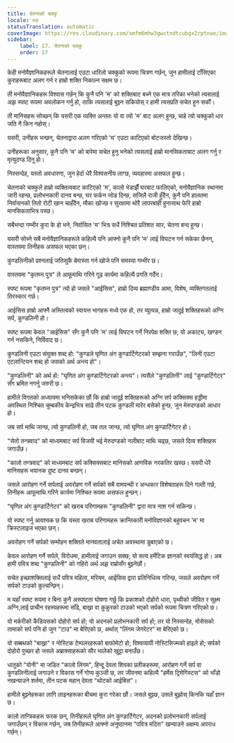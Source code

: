 ```yaml
---
title: चेतनाको चक्कु
locale: ne
statusTranslation: automatic
coverImage: https://res.cloudinary.com/xmfm6mhw3gwctndtcubgx2rptnae/image/upload/v1741354419/small_cover_la_gran_rebelion_28716e29d2.webp
sidebar:
    label: 17. चेतनाको चक्कु
    order: 17
---
```

केही मनोवैज्ञानिकहरूले चेतनालाई एउटा धारिलो चक्कुको रूपमा चित्रण गर्छन्, जुन हामीलाई टाँसिएका कुराहरूबाट अलग गर्न र हाम्रो शक्ति निकाल्न सक्षम छ।

ती मनोवैज्ञानिकहरू विश्वास गर्छन् कि कुनै पनि 'म' को शक्तिबाट बच्ने एक मात्र तरिका भनेको त्यसलाई अझ स्पष्ट रूपमा अवलोकन गर्नु हो, ताकि त्यसलाई बुझ्न सकियोस् र हामी त्यसप्रति सचेत हुन सकौं।

ती मानिसहरू सोच्छन् कि यसरी एक व्यक्ति अन्ततः यो वा त्यो 'म' बाट अलग हुन्छ, चाहे त्यो चक्कुको धार जति नै किन नहोस्।

यसरी, उनीहरू भन्छन्, चेतनाद्वारा अलग गरिएको 'म' एउटा काटिएको बोटजस्तो देखिन्छ।

उनीहरूका अनुसार, कुनै पनि 'म' को बारेमा सचेत हुनु भनेको त्यसलाई हाम्रो मानसिकताबाट अलग गर्नु र मृत्युदण्ड दिनु हो।

निस्सन्देह, यस्तो अवधारणा, जुन हेर्दा धेरै विश्वसनीय लाग्छ, व्यवहारमा असफल हुन्छ।

चेतनाको चक्कुले हाम्रो व्यक्तित्वबाट काटिएको 'म', कालो भेडाझैँ घरबाट फालिएको, मनोवैज्ञानिक स्थानमा जारी रहन्छ, प्रलोभनकारी दानव बन्छ, घर फर्कन जोड दिन्छ, सजिलै राजी हुँदैन, कुनै पनि हालतमा निर्वासनको तितो रोटी खान चाहँदैन, मौका खोज्छ र सुरक्षामा थोरै लापरबाही हुनासाथ फेरि हाम्रो मानसिकताभित्र पस्छ।

सबैभन्दा गम्भीर कुरा के हो भने, निर्वासित 'म' भित्र सधैं निश्चित प्रतिशत सार, चेतना बन्द हुन्छ।

यसरी सोच्ने सबै मनोवैज्ञानिकहरूले कहिल्यै पनि आफ्नो कुनै पनि 'म' लाई विघटन गर्न सकेका छैनन्, वास्तवमा तिनीहरू असफल भएका छन्।

कुण्डलिनीको प्रश्नलाई जतिसुकै बेवास्ता गर्न खोजे पनि समस्या गम्भीर छ।

वास्तवमा "कृतघ्न पुत्र" ले आफूमाथि गरिने गूढ कार्यमा कहिल्यै प्रगति गर्दैन।

स्पष्ट रूपमा "कृतघ्न पुत्र" त्यो हो जसले "आईसिस", हाम्रो दिव्य ब्रह्माण्डीय आमा, विशेष, व्यक्तिगतलाई तिरस्कार गर्छ।

आईसिस हाम्रो आफ्नै अस्तित्वको स्वायत्त भागहरू मध्ये एक हो, तर व्युत्पन्न, हाम्रो जादुई शक्तिहरूको अग्नि सर्प, कुण्डलिनी हो।

स्पष्ट रूपमा केवल "आईसिस" सँग कुनै पनि 'म' लाई विघटन गर्ने निरपेक्ष शक्ति छ; यो अकाट्य, खण्डन गर्न नसकिने, निर्विवाद छ।

कुण्डलिनी एउटा संयुक्त शब्द हो: "कुण्डले घृणित अंग कुण्डार्टिगेटरको सम्झना गराउँछ", "लिनी एउटा एटलान्टियन शब्द हो जसको अर्थ अन्त्य हो"।

"कुण्डलिनी" को अर्थ हो: "घृणित अंग कुण्डार्टिगेटरको अन्त्य"। त्यसैले "कुण्डलिनी" लाई "कुण्डार्टिगेटर" सँग भ्रमित नगर्नु जरुरी छ।

हामीले विगतको अध्यायमा भनिसकेका छौं कि हाम्रो जादुई शक्तिहरूको अग्नि सर्प कक्सिक्स हड्डीमा अवस्थित निश्चित चुम्बकीय केन्द्रभित्र साढे तीन पटक कुण्डली मारेर बसेको हुन्छ, जुन मेरुदण्डको आधार हो।

जब सर्प माथि जान्छ, त्यो कुण्डलिनी हो, जब तल जान्छ, त्यो घृणित अंग कुण्डार्टिगेटर हो।

"सेतो तन्त्रवाद" को माध्यमबाट सर्प विजयी भई मेरुदण्डको नलीबाट माथि चढ्छ, जसले दिव्य शक्तिहरू जगाउँछ।

"कालो तन्त्रवाद" को माध्यमबाट सर्प कक्सिक्सबाट मानिसको आणविक नरकतिर खस्छ। यसरी धेरै मानिसहरू भयानक दुष्ट दानव बन्छन्।

जसले आरोहण गर्ने सर्पलाई अवरोहण गर्ने सर्पको सबै वामपन्थी र अन्धकार विशेषताहरू दिने गल्ती गर्छ, तिनीहरू आफूमाथि गरिने कार्यमा निश्चित रूपमा असफल हुन्छन्।

"घृणित अंग कुण्डार्टिगेटर" को खराब परिणामहरू "कुण्डलिनी" द्वारा मात्र नाश गर्न सकिन्छ।

यो स्पष्ट गर्नु आवश्यक छ कि यस्ता खराब परिणामहरू क्रान्तिकारी मनोविज्ञानको बहुवचन 'म' मा क्रिस्टलाइज भएका छन्।

अवरोहण गर्ने सर्पको सम्मोहन शक्तिले मानवतालाई अचेत अवस्थामा डुबाएको छ।

केवल आरोहण गर्ने सर्पले, विरोधमा, हामीलाई जगाउन सक्छ; यो सत्य हर्मेटिक ज्ञानको स्वयंसिद्ध हो। अब हामी पवित्र शब्द "कुण्डलिनी" को गहिरो अर्थ अझ राम्रोसँग बुझ्नेछौं।

सचेत इच्छाशक्तिलाई सधैं पवित्र महिला, मरियम, आईसिस द्वारा प्रतिनिधित्व गरिन्छ, जसले अवरोहण गर्ने सर्पको टाउको कुल्चन्छिन्।

म यहाँ स्पष्ट रूपमा र बिना कुनै अस्पष्टता घोषणा गर्छु कि प्रकाशको दोहोरो धारा, पृथ्वीको जीवित र सूक्ष्म अग्नि,लाई प्राचीन रहस्यहरूमा साँढे, बाख्रा वा कुकुरको टाउको भएको सर्पको रूपमा चित्रण गरिएको छ।

यो मर्करीको कैडियसको दोहोरो सर्प हो; यो अदनको प्रलोभनकारी सर्प हो; तर यो निस्सन्देह, मोसेसको तामाको सर्प पनि हो जुन "टाउ" मा बेरिएको छ, अर्थात् "लिंगम जेनरेटर" मा बेरिएको छ।

यो सब्बथको "बाख्रा" र नोस्टिक टेम्पलरहरूको बाफोमेटो हो; विश्वव्यापी नोस्टिसिज्मको हाइले हो; सर्पको दोहोरो पुच्छर हो जसले अब्राक्साहरूको सौर भालेको खुट्टा बनाउँछ।

धातुको "योनी" मा जडित "कालो लिंगम", हिन्दू देवता शिवका प्रतीकहरूमा, आरोहण गर्ने सर्प वा कुण्डलिनीलाई जगाउने र विकास गर्ने गोप्य कुञ्जी छ, तर जीवनमा कहिल्यै "हर्मेस ट्रिमेगिस्टस" को भाँडो नखन्याउने शर्तमा, तीन पटक महान् देवता "थोटको आईबिस"।

हामीले बुझ्नेहरूका लागि लाइनहरूका बीचमा कुरा गरेका छौं। जसले बुझ्छ, उसले बुझोस् किनकि यहाँ ज्ञान छ।

कालो तान्त्रिकहरू फरक छन्, तिनीहरूले घृणित अंग कुण्डार्टिगेटर, अदनको प्रलोभनकारी सर्पलाई जगाउँछन् र विकास गर्छन्, जब तिनीहरूले आफ्नो अनुष्ठानमा "पवित्र मदिरा" खन्याउने अक्षम्य अपराध गर्छन्।

